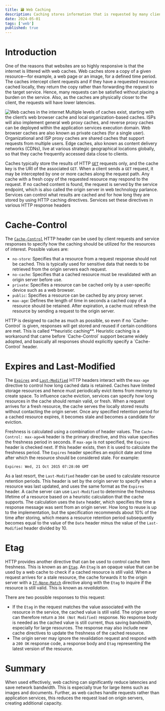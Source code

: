 ```yaml
---
title: 🗃 Web Caching
description: Caching stores information that is requested by many clients in memory and serves this information as the results to client requests. While the information is still valid, it can be served potentially millions of times without the cost of re-creation.
date: 2024-05-01
tags: ['web']
published: true
---
```


# Introduction

One of the reasons that websites are so highly responsive is that the internet is littered with web caches. Web caches store a copy of a given resource—for example, a web page or an image, for a defined time period. The caches intercept client requests and if they have a requested resource cached locally, they return the copy rather than forwarding the request to the target service. Hence, many requests can be satisfied without placing a burden on the service. Also, as the caches are physically closer to the client, the requests will have lower latencies.

![Web caches in the internet](../img/web-caching/caches.png)
Multiple levels of caches exist, starting with the client’s web browser cache and local organization-based caches. ISPs will also implement general web proxy caches, and reverse proxy caches can be deployed within the application services execution domain. Web browser caches are also known as private caches (for a single user). Organizational and ISP proxy caches are shared caches that support requests from multiple users. Edge caches, also known as content delivery networks (CDNs), live at various strategic geographical locations globally, so that they cache frequently accessed data close to clients.

Caches typically store the results of HTTP [`GET`](https://developer.mozilla.org/en-US/docs/Web/HTTP/Methods/GET) requests only, and the cache key is the URI of the associated `GET`. When a client sends a `GET` request, it may be intercepted by one or more caches along the request path. Any cache with a fresh copy of the requested resource may respond to the request. If no cached content is found, the request is served by the service endpoint, which is also called the origin server in web technology parlance. Services can control what results are cached and for how long they are stored by using HTTP caching directives. Services set these directives in various HTTP response headers

# Cache-Control

The [`Cache-Control`](https://developer.mozilla.org/en-US/docs/Web/HTTP/Headers/Cache-Control) HTTP header can be used by client requests and service responses to specify how the caching should be utilized for the resources of interest. Possible values are:

- `no-store`: Specifies that a resource from a request response should not be cached. This is typically used for sensitive data that needs to be retrieved from the origin servers each request.
- `no-cache`: Specifies that a cached resource must be revalidated with an origin server before use.
- `private`: Specifies a resource can be cached only by a user-specific device such as a web browser.
- `public`: Specifies a resource can be cached by any proxy server.
- `max-age`: Defines the length of time in seconds a cached copy of a resource should be retained. After expiration, a cache must refresh the resource by sending a request to the origin server.

<Callout type="warning">
  HTTP is designed to cache as much as possible, so even if no `Cache-Control`
  is given, responses will get stored and reused if certain conditions are met.
  This is called **heuristic caching**. Heuristic caching is a workaround that
  came before `Cache-Control` support became widely adopted, and basically all
  responses should explicitly specify a `Cache-Control` header.
</Callout>

# Expires and Last-Modified

The [`Expires`](https://developer.mozilla.org/en-US/docs/Web/HTTP/Headers/Expires) and [`Last-Modified`](https://developer.mozilla.org/en-US/docs/Web/HTTP/Headers/Last-Modified) HTTP headers interact with the `max-age` directive to control how long cached data is retained. Caches have limited storage resources and hence must periodically evict items from memory to create space. To influence cache eviction, services can specify how long resources in the cache should remain valid, or fresh. When a request arrives for a fresh resource, the cache serves the locally stored results without contacting the origin server. Once any specified retention period for a cached resource expires, it becomes stale and becomes a candidate for eviction.

Freshness is calculated using a combination of header values. The `Cache-Control: max-age=N` header is the primary directive, and this value specifies the freshness period in seconds. If `max-age` is not specified, the `Expires` header is checked next. If this header exists, then it is used to calculate the freshness period. The `Expires` header specifies an explicit date and time after which the resource should be considered stale. For example:

```http
Expires: Wed, 21 Oct 2015 07:28:00 GMT
```

As a last resort, the `Last-Modified` header can be used to calculate resource retention periods. This header is set by the origin server to specify when a resource was last updated, and uses the same format as the `Expires` header. A cache server can use `Last-Modified` to determine the freshness lifetime of a resource based on a heuristic calculation that the cache supports. The calculation uses the `Date` header, which specifies the time a response message was sent from an origin server. How long to reuse is up to the implementation, but the specification recommends about 10% of the time after storing, which means a resource retention period subsequently becomes equal to the value of the `Date` header minus the value of the `Last-Modified` header divided by 10.

# Etag

HTTP provides another directive that can be used to control cache item freshness. This is known as an [`Etag`](https://developer.mozilla.org/en-US/docs/Web/HTTP/Headers/Etag). An `Etag` is an opaque value that can be used by a web cache to check if a cached resource is still valid. When a request arrives for a stale resource, the cache forwards it to the origin server with a [`If-None-Match`](https://developer.mozilla.org/en-US/docs/Web/HTTP/Headers/If-None-Match) directive along with the `Etag` to inquire if the resource is still valid. This is known as _revalidation_.

There are two possible responses to this request:

- If the `Etag` in the request matches the value associated with the resource in the service, the cached value is still valid. The origin server can therefore return a `304 (Not Modified)` response. No response body is needed as the cached value is still current, thus saving bandwidth, especially for large resources. The response may also include new cache directives to update the freshness of the cached resource.
- The origin server may ignore the revalidation request and respond with a `200 OK` response code, a response body and `Etag` representing the latest version of the resource.

# Summary

When used effectively, web caching can significantly reduce latencies and save network bandwidth. This is especially true for large items such as images and documents. Further, as web caches handle requests rather than application services, this reduces the request load on origin servers, creating additional capacity.
